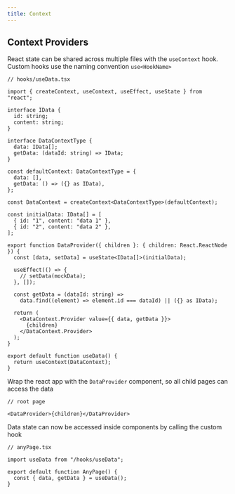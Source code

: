 ```yaml
---
title: Context
---
```


## Context Providers

React state can be shared across multiple files with the `useContext` hook. Custom hooks use the naming convention `use<HookName>`

```tsx
// hooks/useData.tsx

import { createContext, useContext, useEffect, useState } from "react";

interface IData {
  id: string;
  content: string;
}

interface DataContextType {
  data: IData[];
  getData: (dataId: string) => IData;
}

const defaultContext: DataContextType = {
  data: [],
  getData: () => ({} as IData),
};

const DataContext = createContext<DataContextType>(defaultContext);

const initialData: IData[] = [
  { id: "1", content: "data 1" },
  { id: "2", content: "data 2" },
];

export function DataProvider({ children }: { children: React.ReactNode }) {
  const [data, setData] = useState<IData[]>(initialData);

  useEffect(() => {
    // setData(mockData);
  }, []);

  const getData = (dataId: string) =>
    data.find((element) => element.id === dataId) || ({} as IData);

  return (
    <DataContext.Provider value={{ data, getData }}>
      {children}
    </DataContext.Provider>
  );
}

export default function useData() {
  return useContext(DataContext);
}
```

Wrap the react app with the `DataProvider` component, so all child pages can access the data

```tsx
// root page

<DataProvider>{children}</DataProvider>
```

Data state can now be accessed inside components by calling the custom hook

```tsx
// anyPage.tsx

import useData from "/hooks/useData";

export default function AnyPage() {
  const { data, getData } = useData();
}
```
